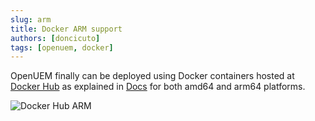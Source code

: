 ```yaml
---
slug: arm
title: Docker ARM support
authors: [doncicuto]
tags: [openuem, docker]
---
```


OpenUEM finally can be deployed using Docker containers hosted at [Docker Hub](https://hub.docker.com/u/openuem) as explained in [Docs](/docs/Installation/Server/docker) for both amd64 and arm64 platforms.

![Docker Hub ARM](/img/blog/docker_arm_released.png)

<!-- truncate -->
